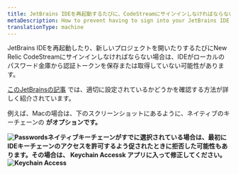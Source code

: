 ```yaml
---
title: JetBrains IDEを再起動するたびに、CodeStreamにサインインしなければならないのはなぜですか？
metaDescription: How to prevent having to sign into your JetBrains IDE every time you restart it.
translationType: machine
---
```




JetBrains IDEを再起動したり、新しいプロジェクトを開いたりするたびにNew Relic CodeStreamにサインインしなければならない場合は、IDEがローカルのパスワード金庫から認証トークンを保存または取得していない可能性があります。

[このJetBrainsの記事](https://www.jetbrains.com/help/idea/reference-ide-settings-password-safe.html) では、適切に設定されているかどうかを確認する方法が詳しく紹介されています。

例えば、Macの場合は、下のスクリーンショットにあるように、ネイティブのキーチェーンの **がオプションです。**

**<img
  alt="Passwords"
  src={codestreamJetbrainsPasswordKeychain}
/>ネイティブキーチェーンがすでに選択されている場合は、最初にIDEキーチェーンのアクセスを許可するよう促されたときに拒否した可能性もあります。その場合は、 **Keychain Access**k アプリに入って修正してください。<img
  alt="Keychain Access"
  src={codestreamIntellijKeychainAccess}
/>**